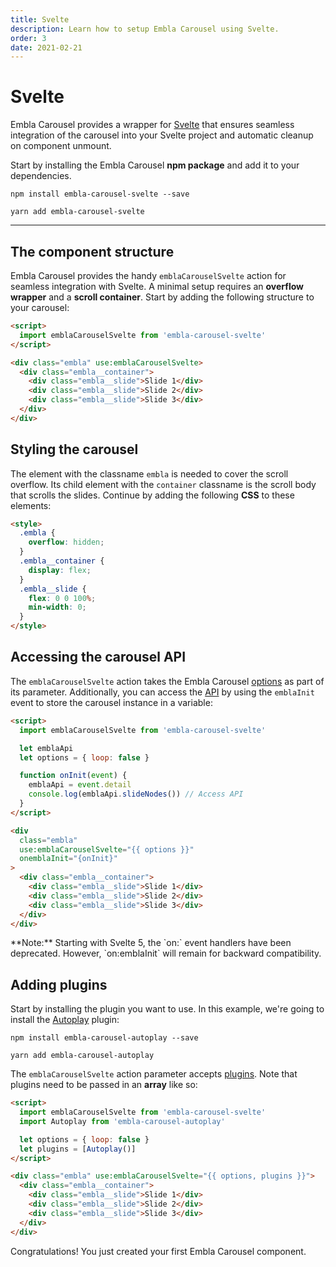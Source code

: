 ```yaml
---
title: Svelte
description: Learn how to setup Embla Carousel using Svelte.
order: 3
date: 2021-02-21
---
```



# Svelte

Embla Carousel provides a wrapper for [Svelte](https://svelte.dev/) that ensures seamless integration of the carousel into your Svelte project and automatic cleanup on component unmount.

Start by installing the Embla Carousel **npm package** and add it to your dependencies.

<Tabs groupId={TABS_PACKAGE_MANAGER.GROUP_ID}>
  <TabsItem tab={TABS_PACKAGE_MANAGER.TABS.NPM}>

```shell
npm install embla-carousel-svelte --save
```

  </TabsItem>
  <TabsItem tab={TABS_PACKAGE_MANAGER.TABS.YARN}>

```shell
yarn add embla-carousel-svelte
```

  </TabsItem>
</Tabs>

---

## The component structure

Embla Carousel provides the handy `emblaCarouselSvelte` action for seamless integration with Svelte. A minimal setup requires an **overflow wrapper** and a **scroll container**. Start by adding the following structure to your carousel:

```html
<script>
  import emblaCarouselSvelte from 'embla-carousel-svelte'
</script>

<div class="embla" use:emblaCarouselSvelte>
  <div class="embla__container">
    <div class="embla__slide">Slide 1</div>
    <div class="embla__slide">Slide 2</div>
    <div class="embla__slide">Slide 3</div>
  </div>
</div>
```

## Styling the carousel

The element with the classname `embla` is needed to cover the scroll overflow. Its child element with the `container` classname is the scroll body that scrolls the slides. Continue by adding the following **CSS** to these elements:

```html
<style>
  .embla {
    overflow: hidden;
  }
  .embla__container {
    display: flex;
  }
  .embla__slide {
    flex: 0 0 100%;
    min-width: 0;
  }
</style>
```

## Accessing the carousel API

The `emblaCarouselSvelte` action takes the Embla Carousel [options](/api/options/) as part of its parameter. Additionally, you can access the [API](/api/) by using the `emblaInit` event to store the carousel instance in a variable:

```html highlight={5,7-10,15-16}
<script>
  import emblaCarouselSvelte from 'embla-carousel-svelte'

  let emblaApi
  let options = { loop: false }

  function onInit(event) {
    emblaApi = event.detail
    console.log(emblaApi.slideNodes()) // Access API
  }
</script>

<div
  class="embla"
  use:emblaCarouselSvelte="{{ options }}"
  onemblaInit="{onInit}"
>
  <div class="embla__container">
    <div class="embla__slide">Slide 1</div>
    <div class="embla__slide">Slide 2</div>
    <div class="embla__slide">Slide 3</div>
  </div>
</div>
```
<Admonition type="note">
  **Note:** Starting with Svelte 5, the `on:` event handlers have been deprecated. However, `on:emblaInit` will remain for backward compatibility.
</Admonition>

## Adding plugins

Start by installing the plugin you want to use. In this example, we're going to install the [Autoplay](/plugins/autoplay/) plugin:

<Tabs groupId={TABS_PACKAGE_MANAGER.GROUP_ID}>
  <TabsItem tab={TABS_PACKAGE_MANAGER.TABS.NPM}>

```shell
npm install embla-carousel-autoplay --save
```

  </TabsItem>
  <TabsItem tab={TABS_PACKAGE_MANAGER.TABS.YARN}>

```shell
yarn add embla-carousel-autoplay
```

  </TabsItem>
</Tabs>

The `emblaCarouselSvelte` action parameter accepts [plugins](/plugins/). Note that plugins need to be passed in an **array** like so:

```html highlight={3,6,9}
<script>
  import emblaCarouselSvelte from 'embla-carousel-svelte'
  import Autoplay from 'embla-carousel-autoplay'

  let options = { loop: false }
  let plugins = [Autoplay()]
</script>

<div class="embla" use:emblaCarouselSvelte="{{ options, plugins }}">
  <div class="embla__container">
    <div class="embla__slide">Slide 1</div>
    <div class="embla__slide">Slide 2</div>
    <div class="embla__slide">Slide 3</div>
  </div>
</div>
```

Congratulations! You just created your first Embla Carousel component.
